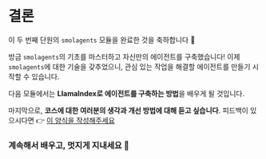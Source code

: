 # 결론

이 두 번째 단원의 `smolagents` 모듈을 완료한 것을 축하합니다 🥳

방금 `smolagents`의 기초를 마스터하고 자신만의 에이전트를 구축했습니다! 이제 `smolagents`에 대한 기술을 갖추었으니, 관심 있는 작업을 해결할 에이전트를 만들기 시작할 수 있습니다.

다음 모듈에서는 **LlamaIndex로 에이전트를 구축하는 방법**을 배우게 될 것입니다.

마지막으로, **코스에 대한 여러분의 생각과 개선 방법에 대해 듣고 싶습니다**. 피드백이 있으시다면 👉 [이 양식을 작성해주세요](https://docs.google.com/forms/d/e/1FAIpQLSe9VaONn0eglax0uTwi29rIn4tM7H2sYmmybmG5jJNlE5v0xA/viewform?usp=dialog)

### 계속해서 배우고, 멋지게 지내세요 🤗 